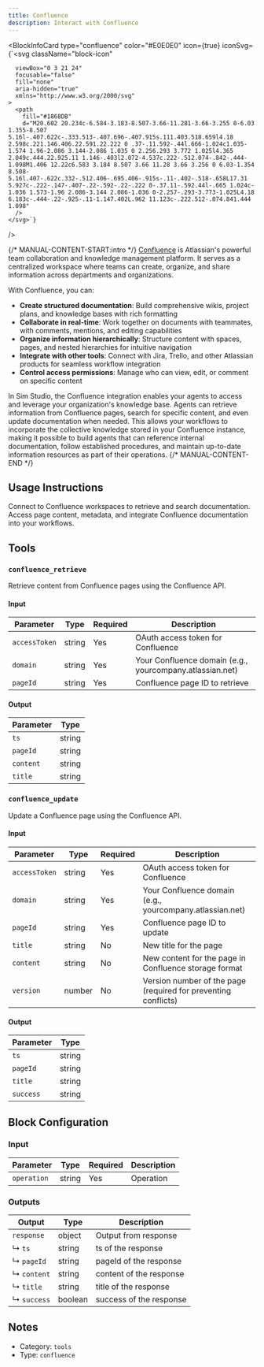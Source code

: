 ```yaml
---
title: Confluence
description: Interact with Confluence
---
```



<BlockInfoCard 
  type="confluence"
  color="#E0E0E0"
  icon={true}
  iconSvg={`<svg className="block-icon"
      
      
      
      viewBox="0 3 21 24"
      focusable="false"
      fill="none"
      aria-hidden="true"
      xmlns="http://www.w3.org/2000/svg"
    >
      <path
        fill="#1868DB"
        d="M20.602 20.234c-6.584-3.183-8.507-3.66-11.281-3.66-3.255 0-6.03 1.355-8.507 5.16l-.407.622c-.333.513-.407.696-.407.915s.111.403.518.659l4.18 2.598c.221.146.406.22.591.22.222 0 .37-.11.592-.44l.666-1.024c1.035-1.574 1.96-2.086 3.144-2.086 1.035 0 2.256.293 3.772 1.025l4.365 2.049c.444.22.925.11 1.146-.403l2.072-4.537c.222-.512.074-.842-.444-1.098M1.406 12.22c6.583 3.184 8.507 3.66 11.28 3.66 3.256 0 6.03-1.354 8.508-5.16l.407-.622c.332-.512.406-.695.406-.915s-.11-.402-.518-.658L17.31 5.927c-.222-.147-.407-.22-.592-.22-.222 0-.37.11-.592.44l-.665 1.024c-1.036 1.573-1.96 2.086-3.144 2.086-1.036 0-2.257-.293-3.773-1.025L4.18 6.183c-.444-.22-.925-.11-1.147.402L.962 11.123c-.222.512-.074.841.444 1.098"
      />
    </svg>`}
/>

{/* MANUAL-CONTENT-START:intro */}
[Confluence](https://www.atlassian.com/software/confluence) is Atlassian's powerful team collaboration and knowledge management platform. It serves as a centralized workspace where teams can create, organize, and share information across departments and organizations.

With Confluence, you can:

- **Create structured documentation**: Build comprehensive wikis, project plans, and knowledge bases with rich formatting
- **Collaborate in real-time**: Work together on documents with teammates, with comments, mentions, and editing capabilities
- **Organize information hierarchically**: Structure content with spaces, pages, and nested hierarchies for intuitive navigation
- **Integrate with other tools**: Connect with Jira, Trello, and other Atlassian products for seamless workflow integration
- **Control access permissions**: Manage who can view, edit, or comment on specific content

In Sim Studio, the Confluence integration enables your agents to access and leverage your organization's knowledge base. Agents can retrieve information from Confluence pages, search for specific content, and even update documentation when needed. This allows your workflows to incorporate the collective knowledge stored in your Confluence instance, making it possible to build agents that can reference internal documentation, follow established procedures, and maintain up-to-date information resources as part of their operations.
{/* MANUAL-CONTENT-END */}


## Usage Instructions

Connect to Confluence workspaces to retrieve and search documentation. Access page content, metadata, and integrate Confluence documentation into your workflows.



## Tools

### `confluence_retrieve`

Retrieve content from Confluence pages using the Confluence API.

#### Input

| Parameter | Type | Required | Description |
| --------- | ---- | -------- | ----------- |
| `accessToken` | string | Yes | OAuth access token for Confluence |
| `domain` | string | Yes | Your Confluence domain \(e.g., yourcompany.atlassian.net\) |
| `pageId` | string | Yes | Confluence page ID to retrieve |

#### Output

| Parameter | Type |
| --------- | ---- |
| `ts` | string |
| `pageId` | string |
| `content` | string |
| `title` | string |

### `confluence_update`

Update a Confluence page using the Confluence API.

#### Input

| Parameter | Type | Required | Description |
| --------- | ---- | -------- | ----------- |
| `accessToken` | string | Yes | OAuth access token for Confluence |
| `domain` | string | Yes | Your Confluence domain \(e.g., yourcompany.atlassian.net\) |
| `pageId` | string | Yes | Confluence page ID to update |
| `title` | string | No | New title for the page |
| `content` | string | No | New content for the page in Confluence storage format |
| `version` | number | No | Version number of the page \(required for preventing conflicts\) |

#### Output

| Parameter | Type |
| --------- | ---- |
| `ts` | string |
| `pageId` | string |
| `title` | string |
| `success` | string |



## Block Configuration

### Input

| Parameter | Type | Required | Description | 
| --------- | ---- | -------- | ----------- | 
| `operation` | string | Yes | Operation |



### Outputs

| Output | Type | Description |
| ------ | ---- | ----------- |
| `response` | object | Output from response |
| ↳ `ts` | string | ts of the response |
| ↳ `pageId` | string | pageId of the response |
| ↳ `content` | string | content of the response |
| ↳ `title` | string | title of the response |
| ↳ `success` | boolean | success of the response |


## Notes

- Category: `tools`
- Type: `confluence`
